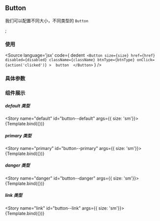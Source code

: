 <!-- Button Doc -->
## Button
我们可以配置不同大小，不同类型的 `Button`

<Meta title="Components/Button" component={Button} />;

### 使用

<Source
  language='jsx'
  code={
    dedent`
      <Button
      size={size}
      href={href}
      disabled={disabled}
      className={className}
      btnType={btnType}
      onClick={action('clicked')}
    > 
      button 
    </Button>`
  }
/>

### 具体参数
<ArgsTable of={Button} />



### 组件展示

##### default 类型

<Story name="default" id="button--default" args={{ size: 'sm'}}>
{Template.bind({})}
</Story>

##### primary 类型

<Story name="primary" id="button--primary" args={{ size: 'sm'}}>
{Template.bind({})}
</Story>

##### danger 类型

<Story name="danger" id="button--danger" args={{ size: 'sm'}}>
{Template.bind({})}
</Story>

##### link 类型

<Story name="link" id="button--link" args={{ size: 'sm'}}>
{Template.bind({})}
</Story>
